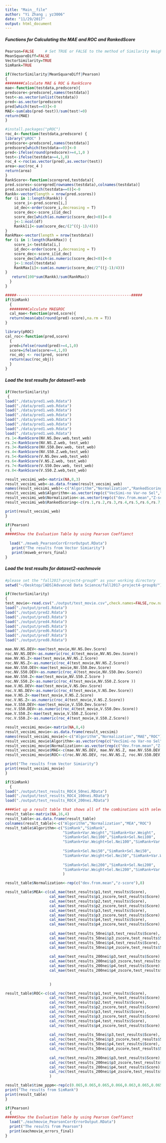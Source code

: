 ```yaml
---
title: "Main__file"
author: "Yi Zhang ; yz3006"
date: "11/29/2017"
output: html_document
---
```

##### Functions for Calculating the MAE and ROC and RankedScore
```r
Pearson=FALSE     # Set TRUE or FALSE to the method of Similarity Weight you use
MeanSquareDiff=FALSE
VectorSimilarity=TRUE
SimRank=TRUE

if(VectorSimilarity|MeanSquareDiff|Pearson)
{
########Calculate MAE & ROC & RankScore
mae<-function(testdata,predscore){
predscore<-predscore[,names(testdata)]
test<-as.vector(unlist(testdata))
pred<-as.vector(predscore)
pred[which(test==0)]<-0
MAE<-sum(abs(pred-test))/sum(test!=0)
return(MAE)
}

#install.packages("pROC")
roc_4<-function(testdata,predscore) {
library("pROC" )
predscore<-predscore[,names(testdata)]
predscore[which(testdata==0)]<-0
pred<-ifelse(round(predscore)>=4,1,0 )
test<-ifelse(testdata>=4,1,0)
roc_4 <-roc(as.vector(pred),as.vector(test))
area<-auc(roc_4 )
return(area)
}
RankScore<-function(scorepred,testdata){
pred.scores<-scorepred[rownames(testdata),colnames(testdata)]
pred.scores[which(testdata==0)]<-0
Rankk<-vector(length = nrow(pred.scores))
for (i in 1:length(Rankk)) {
    score_i<-pred.scores[i,]
    id_dec<-order(score_i,decreasing = T)
    score_dec<-score_i[id_dec]
    score_dec[which(as.numeric(score_dec)<0)]<-0
    j<-1:ncol(df)
    Rankk[i]<-sum(score_dec/(2^((j-1)/4)))
}
RankMax<-vector(length = nrow(testdata))
for (i in 1:length(RankMax)) {
    score_i<-testdata[i,]
    id_dec<-order(score_i,decreasing = T)
    score_dec<-score_i[id_dec]
    score_dec[which(as.numeric(score_dec)<0)]<-0
    j<-1:ncol(testdata)
    RankMax[i]<-sum(as.numeric(score_dec/2^((j-1)/4)))
}
   return(100*sum(Rankk)/sum(RankMax))
  }
}

#####----------------------------------------------------#####
if(SimRank)
  {
  ########Calculate MAE&ROC
  cal_mae<-function(pred,score){
  return(mean(abs(round(pred)-score),na.rm = T))
}

library(pROC)
cal_roc<-function(pred,score)
  {
  pred=ifelse(round(pred)>=4,1,0)
  score=ifelse(score>=4,1,0)
  roc_obj <- roc(pred, score)
  return(auc(roc_obj))
  }
}
```

##### Load the test results for dataset1-web
```r
if(VectorSimilarity)
 {
load("./data/pred1.web.Rdata")
load("./data/pred1.web.Rdata")
load("./data/pred1.web.Rdata")
load("./data/pred1.web.Rdata")
load("./data/pred1.web.Rdata")
load("./data/pred1.web.Rdata")
load("./data/pred1.web.Rdata")
load("./data/pred1.web.Rdata")
rs.1<-RankScore(NV.NS.Dev.web,test_web)
rs.2<-RankScore(NV.NS.Z.web, test_web)
rs.3<-RankScore(NV.S50.Dev.web, test_web)
rs.4<-RankScore(NV.S50.Z.web,test_web)
rs.5<-RankScore(V.NS.Dev.web,test_web)
rs.6<-RankScore(V.NS.Z.web, test_web)
rs.7<-RankScore(V.S50.Dev.web, test_web)
rs.8<-RankScore(V.S50.Z.web,test_web)

result_vecsimi_web<-matrix(NA,8,3)
result_vecsimi_web<-as.data.frame(result_vecsimi_web)
names(result_vecsimi_web)<-c("Algorithm","Normalization","RankedScoring")
result_vecsimi_web$Algorithm<-as.vector(rep(c("VecSimi-no Var-no Sel","VecSimi-no Var-Sel","VecSimi-Var-no Sel","VecSimi-Var-Sel"),each=2))
result_vecsimi_web$Normalization<-as.vector(rep(c("dev.from.mean","Z-score"),4))
result_vecsimi_web$RankedScoring<-c(rs.1,rs.2,rs.3,rs.4,rs.5,rs.6,rs.7,rs.8)

print(result_vecsimi_web)
}

if(Pearson)
  {
#####Show the Evaluation Table by using Pearson Coeffienct
  
  load("./msweb_PearsonCorrErrorOutput.RData")
   print("The results from Vector Simiarity")
   print(msweb_errors_final)
}

```



##### Load the test results for dataset2-eachmovie
```r
#please set the "fall2017-project4-group9" as your working directory
setwd("~/Desktop/[ADS]Advanced Data Science/fall2017-project4-group9/")

if(VectorSimilarity)
{
test_movie<-read.csv("./output/test_movie.csv",check.names=FALSE,row.names=1)
load("./output/pred1.Rdata")
load("./output/pred2.Rdata")
load("./output/pred3.Rdata")
load("./output/pred4.Rdata")
load("./output/pred5.Rdata")
load("./output/pred6.Rdata")
load("./output/pred7.Rdata")
load("./output/pred8.Rdata")

mae.NV.NS.DEV<-mae(test_movie,NV.NS.Dev.Score)
roc.NV.NS.DEV<-as.numeric(roc_4(test_movie,NV.NS.Dev.Score))
mae.NV.NS.Z<-mae(test_movie,NV.NS.Z.Score)
roc.NV.NS.Z<-as.numeric(roc_4(test_movie,NV.NS.Z.Score))
mae.NV.S50.DEV<-mae(test_movie,NV.S50.Dev.Score)
roc.NV.S50.DEV<-as.numeric(roc_4(test_movie,NV.S50.Dev.Score))
mae.NV.S50.Z<-mae(test_movie,NV.S50.Z.Score )
roc.NV.S50.Z<-as.numeric(roc_4(test_movie,NV.S50.Z.Score ))
mae.V.NS.DEV<-mae(test_movie,V.NS.Dev.Score)
roc.V.NS.DEV<-as.numeric(roc_4(test_movie,V.NS.Dev.Score))
mae.V.NS.Z<-mae(test_movie,V.NS.Z.Score)
roc.V.NS.Z<-as.numeric(roc_4(test_movie,V.NS.Z.Score))
mae.V.S50.DEV<-mae(test_movie,V.S50.Dev.Score)
roc.V.S50.DEV<-as.numeric(roc_4(test_movie,V.S50.Dev.Score))
mae.V.S50.Z<-mae(test_movie,V.S50.Z.Score)
roc.V.S50.Z<-as.numeric(roc_4(test_movie,V.S50.Z.Score))

result_vecsimi_movie<-matrix(NA,8,4)
result_vecsimi_movie<-as.data.frame(result_vecsimi)
names(result_vecsimi_movie)<-c("Algorithm","Normalization","MAE","ROC")
result_vecsimi_movie$Algorithm<-as.vector(rep(c("VecSimi-no Var-no Sel","VecSimi-no Var-Sel","VecSimi-Var-no Sel","VecSimi-Var-Sel"),each=2))
result_vecsimi_movie$Normalization<-as.vector(rep(c("dev.from.mean","Z-score"),4))
result_vecsimi_movie$MAE<-c(mae.NV.NS.DEV, mae.NV.NS.Z, mae.NV.S50.DEV, mae.NV.S50.Z, mae.V.NS.DEV, mae.V.NS.Z, mae.V.S50.DEV, mae.V.S50.Z)
result_vecsimi_movie$ROC<-c(roc.NV.NS.DEV, roc.NV.NS.Z, roc.NV.S50.DEV, roc.NV.S50.Z, roc.V.NS.DEV, roc.V.NS.Z, roc.V.S50.DEV, roc.V.S50.Z)

print("The results from Vector Simiarity")
print(result_vecsimi_movie)
}

if(SimRank)
  {
load("./output/test_results_ROC4_50nei.RData")
load("./output/test_results_ROC4_100nei.RData")
load("./output/test_results_ROC4_200nei.RData")

####Set up a result table that shows all of the combinations with select bestN=50,100,200 by using SimRank
result_table<-matrix(NA,16,4)
result_table<-as.data.frame(result_table)
colnames(result_table)<-c("Algorithm","Normalization","MEA","ROC")
result_table$Algorithm<-c("SimRank","SimRank",
                          "SimRank+Var.Weight","SimRank+Var.Weight",
                          "SimRank+Sel.Nei100","SimRank+Sel.Nei100",
                          "SimRank+Var.Weight+Sel.Nei100","SimRank+Var.Weight+Sel.Nei100",
                          
                          "SimRank+Sel.Nei50","SimRank+Sel.Nei50",
                          "SimRank+Var.Weight+Sel.Nei50","SimRank+Var.Weight+Sel.Nei50",
                          
                          "SimRank+Sel.Nei200","SimRank+Sel.Nei200",
                          "SimRank+Var.Weight+Sel.Nei200","SimRank+Var.Weight+Sel.Nei200"
                          )

result_table$Normalization<-rep(c("dev.from.mean","z-score"),8)

result_table$MEA<-c(cal_mae(test_results$p1,test_results$Score),
                    cal_mae(test_results$p1_zscore,test_results$Score),
                    cal_mae(test_results$p2,test_results$Score),
                    cal_mae(test_results$p2_zscore,test_results$Score),
                    cal_mae(test_results$p3,test_results$Score),
                    cal_mae(test_results$p3_zscore,test_results$Score),
                    cal_mae(test_results$p4,test_results$Score),
                    cal_mae(test_results$p4_zscore,test_results$Score),
                    
                    cal_mae(test_results_50nei$p3,test_results$Score),
                    cal_mae(test_results_50nei$p3_zscore,test_results$Score),
                    cal_mae(test_results_50nei$p4,test_results$Score),
                    cal_mae(test_results_50nei$p4_zscore,test_results$Score),
                    
                    cal_mae(test_results_200nei$p3,test_results$Score),
                    cal_mae(test_results_200nei$p3_zscore,test_results$Score),
                    cal_mae(test_results_200nei$p4,test_results$Score),
                    cal_mae(test_results_200nei$p4_zscore,test_results$Score)
                    
                    
                    )

result_table$ROC<-c(cal_roc(test_results$p1,test_results$Score),
                    cal_roc(test_results$p1_zscore,test_results$Score),
                    cal_roc(test_results$p2,test_results$Score),
                    cal_roc(test_results$p2_zscore,test_results$Score),
                    cal_roc(test_results$p3,test_results$Score),
                    cal_roc(test_results$p3_zscore,test_results$Score),
                    cal_roc(test_results$p4,test_results$Score),
                    cal_roc(test_results$p4_zscore,test_results$Score),
                    
                    cal_roc(test_results_50nei$p3,test_results$Score),
                    cal_roc(test_results_50nei$p3_zscore,test_results$Score),
                    cal_roc(test_results_50nei$p4,test_results$Score),
                    cal_roc(test_results_50nei$p4_zscore,test_results$Score),
                    
                    cal_roc(test_results_200nei$p3,test_results$Score),
                    cal_roc(test_results_200nei$p3_zscore,test_results$Score),
                    cal_roc(test_results_200nei$p4,test_results$Score),
                    cal_roc(test_results_200nei$p4_zscore,test_results$Score)
                    )

result_table$time_pppm<-rep(c(0.065,0.065,0.065,0.066,0.063,0.065,0.065,0.067),each=2)
print("The results from SimRank")
print(result_table)
}

if(Pearson)
  {
#####Show the Evaluation Table by using Pearson Coeffienct
  load("./eachmovie_PearsonCorrErrorOutput.RData")
  print("The results from Pearson")
  print(eachmovie_errors_final)
}
```


